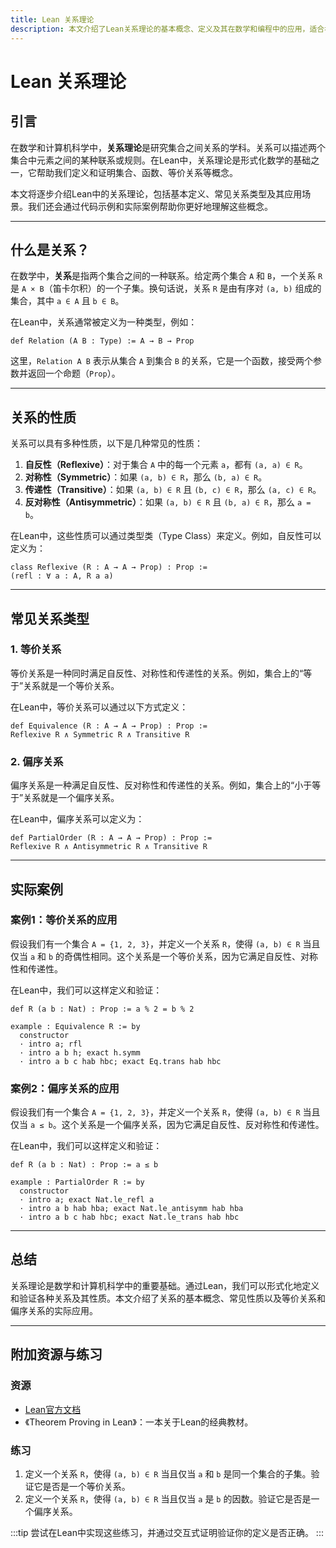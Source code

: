```yaml
---
title: Lean 关系理论
description: 本文介绍了Lean关系理论的基本概念、定义及其在数学和编程中的应用，适合初学者学习。
---
```


# Lean 关系理论

## 引言

在数学和计算机科学中，**关系理论**是研究集合之间关系的学科。关系可以描述两个集合中元素之间的某种联系或规则。在Lean中，关系理论是形式化数学的基础之一，它帮助我们定义和证明集合、函数、等价关系等概念。

本文将逐步介绍Lean中的关系理论，包括基本定义、常见关系类型及其应用场景。我们还会通过代码示例和实际案例帮助你更好地理解这些概念。

---

## 什么是关系？

在数学中，**关系**是指两个集合之间的一种联系。给定两个集合 `A` 和 `B`，一个关系 `R` 是 `A × B`（笛卡尔积）的一个子集。换句话说，关系 `R` 是由有序对 `(a, b)` 组成的集合，其中 `a ∈ A` 且 `b ∈ B`。

在Lean中，关系通常被定义为一种类型，例如：

```lean
def Relation (A B : Type) := A → B → Prop
```

这里，`Relation A B` 表示从集合 `A` 到集合 `B` 的关系，它是一个函数，接受两个参数并返回一个命题（`Prop`）。

---

## 关系的性质

关系可以具有多种性质，以下是几种常见的性质：

1. **自反性（Reflexive）**：对于集合 `A` 中的每一个元素 `a`，都有 `(a, a) ∈ R`。
2. **对称性（Symmetric）**：如果 `(a, b) ∈ R`，那么 `(b, a) ∈ R`。
3. **传递性（Transitive）**：如果 `(a, b) ∈ R` 且 `(b, c) ∈ R`，那么 `(a, c) ∈ R`。
4. **反对称性（Antisymmetric）**：如果 `(a, b) ∈ R` 且 `(b, a) ∈ R`，那么 `a = b`。

在Lean中，这些性质可以通过类型类（Type Class）来定义。例如，自反性可以定义为：

```lean
class Reflexive (R : A → A → Prop) : Prop :=
(refl : ∀ a : A, R a a)
```

---

## 常见关系类型

### 1. 等价关系

等价关系是一种同时满足自反性、对称性和传递性的关系。例如，集合上的“等于”关系就是一个等价关系。

在Lean中，等价关系可以通过以下方式定义：

```lean
def Equivalence (R : A → A → Prop) : Prop :=
Reflexive R ∧ Symmetric R ∧ Transitive R
```

### 2. 偏序关系

偏序关系是一种满足自反性、反对称性和传递性的关系。例如，集合上的“小于等于”关系就是一个偏序关系。

在Lean中，偏序关系可以定义为：

```lean
def PartialOrder (R : A → A → Prop) : Prop :=
Reflexive R ∧ Antisymmetric R ∧ Transitive R
```

---

## 实际案例

### 案例1：等价关系的应用

假设我们有一个集合 `A = {1, 2, 3}`，并定义一个关系 `R`，使得 `(a, b) ∈ R` 当且仅当 `a` 和 `b` 的奇偶性相同。这个关系是一个等价关系，因为它满足自反性、对称性和传递性。

在Lean中，我们可以这样定义和验证：

```lean
def R (a b : Nat) : Prop := a % 2 = b % 2

example : Equivalence R := by
  constructor
  · intro a; rfl
  · intro a b h; exact h.symm
  · intro a b c hab hbc; exact Eq.trans hab hbc
```

### 案例2：偏序关系的应用

假设我们有一个集合 `A = {1, 2, 3}`，并定义一个关系 `R`，使得 `(a, b) ∈ R` 当且仅当 `a ≤ b`。这个关系是一个偏序关系，因为它满足自反性、反对称性和传递性。

在Lean中，我们可以这样定义和验证：

```lean
def R (a b : Nat) : Prop := a ≤ b

example : PartialOrder R := by
  constructor
  · intro a; exact Nat.le_refl a
  · intro a b hab hba; exact Nat.le_antisymm hab hba
  · intro a b c hab hbc; exact Nat.le_trans hab hbc
```

---

## 总结

关系理论是数学和计算机科学中的重要基础。通过Lean，我们可以形式化地定义和验证各种关系及其性质。本文介绍了关系的基本概念、常见性质以及等价关系和偏序关系的实际应用。

---

## 附加资源与练习

### 资源
- [Lean官方文档](https://leanprover.github.io/)
- 《Theorem Proving in Lean》：一本关于Lean的经典教材。

### 练习
1. 定义一个关系 `R`，使得 `(a, b) ∈ R` 当且仅当 `a` 和 `b` 是同一个集合的子集。验证它是否是一个等价关系。
2. 定义一个关系 `R`，使得 `(a, b) ∈ R` 当且仅当 `a` 是 `b` 的因数。验证它是否是一个偏序关系。

:::tip
尝试在Lean中实现这些练习，并通过交互式证明验证你的定义是否正确。
:::